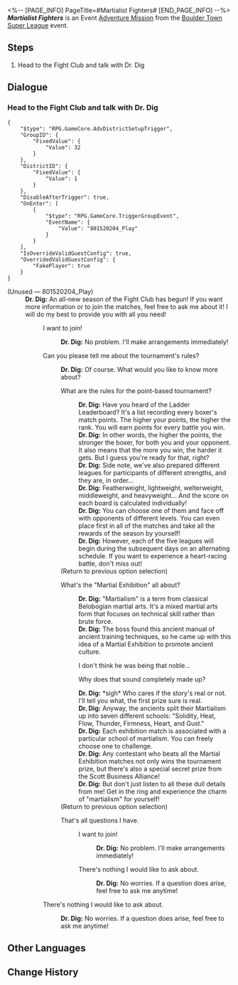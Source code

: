 <%-- [PAGE_INFO]
PageTitle=#Martialist Fighters#
[END_PAGE_INFO] --%>
{{Stub|Dialogue.}}
{{Mission Infobox
|id            = 8015202
|title         = 
|image         = <!--Mission Martialist Fighters.png-->
|type          = Adventure
|event_name    = Boulder Town Super League
|chapter       = 
|requirements  = 
* [[Adventure Mission]] ''[[Gladiator]]'' completed
* [[Trailblaze Mission]] ''[[Silent Galaxy]]'' completed
|summary       = <!--official mission summary from Fate's Atlas-->
|characters    = Dr. Dig; Trailblazer
|startLocation = [[Jarilo-VI]] - [[Fight Club]]
|world         = Jarilo-VI
|area          = Fight Club
|prev          = Gladiator
|next          = 
|rewards       = Credit*5,000
}}
'''''Martialist Fighters''''' is an Event [[Adventure Mission]] from the [[Boulder Town Super League]] event.

==Steps==
# Head to the Fight Club and talk with Dr. Dig

<!--
==Gameplay Notes==

--><!--
==Trial Character==

-->
==Dialogue==
{{Stub Dialogue}}
{{Dialogue End}}

===Head to the Fight Club and talk with Dr. Dig{{subst:void|<!--801520204-->}}===
{{Mission Description|type=adventure|location=Fight Club|update|You receive Dr. Dig's message, which informs you that Boulder Town's Fight Club is now hosting a new tournament. In this adrenaline-pumping and thrilling "martial exhibition," the participants must use various martial arts to defeat opponents. In order to hone your battle skills &mdash; and even more so for the tantalizing rewards &mdash; you decide to participate too.}}
{{Dialogue Start}}
<pre>{
	"$type": "RPG.GameCore.AdvDistrictSetupTrigger",
	"GroupID": {
		"FixedValue": {
			"Value": 32
		}
	},
	"DistrictID": {
		"FixedValue": {
			"Value": 1
		}
	},
	"DisableAfterTrigger": true,
	"OnEnter": [
		{
			"$type": "RPG.GameCore.TriggerGroupEvent",
			"EventName": {
				"Value": "801520204_Play"
			}
		}
	],
	"IsOverrideValidGuestConfig": true,
	"OverridedValidGuestConfig": {
		"FakePlayer": true
	}
}</pre>
;(Unused &mdash; 801520204_Play)
:'''Dr. Dig:''' An all-new season of the Fight Club has begun! If you want more information or to join the matches, feel free to ask me about it! I will do my best to provide you with all you need!
::{{DIcon|Travel Log}} I want to join!
:::'''Dr. Dig:''' No problem. I'll make arrangements immediately!
::{{DIcon}} Can you please tell me about the tournament's rules?
:::'''Dr. Dig:''' Of course. What would you like to know more about?
:::{{DIcon|Talk}} What are the rules for the point-based tournament?
::::'''Dr. Dig:''' Have you heard of the Ladder Leaderboard? It's a list recording every boxer's match points. The higher your points, the higher the rank. You will earn points for every battle you win.
::::'''Dr. Dig:''' In other words, the higher the points, the stronger the boxer, for both you and your opponent. It also means that the more you win, the harder it gets. But I guess you're ready for that, right?
::::'''Dr. Dig:''' Side note, we've also prepared different leagues for participants of different strengths, and they are, in order...
::::'''Dr. Dig:''' Featherweight, lightweight, welterweight, middleweight, and heavyweight... And the score on each board is calculated individually!
::::'''Dr. Dig:''' You can choose one of them and face off with opponents of different levels. You can even place first in all of the matches and take all the rewards of the season by yourself!
::::'''Dr. Dig:''' However, each of the five leagues will begin during the subsequent days on an alternating schedule. If you want to experience a heart-racing battle, don't miss out!
:::;(Return to previous option selection)
:::{{DIcon|Talk}} What's the "Martial Exhibition" all about?
::::'''Dr. Dig:''' "Martialism" is a term from classical Belobogian martial arts. It's a mixed martial arts form that focuses on technical skill rather than brute force.
::::'''Dr. Dig:''' The boss found this ancient manual of ancient training techniques, so he came up with this idea of a Martial Exhibition to promote ancient culture.
::::{{DIcon|Arrow}} I don't think he was being that noble...
::::{{DIcon|Arrow}} Why does that sound completely made up?
::::'''Dr. Dig:''' *sigh* Who cares if the story's real or not. I'll tell you what, the first prize sure is real.
::::'''Dr. Dig:''' Anyway, the ancients split their Martialism up into seven different schools: "Solidity, Heat, Flow, Thunder, Firmness, Heart, and Gust."
::::'''Dr. Dig:''' Each exhibition match is associated with a particular school of martialism. You can freely choose one to challenge.
::::'''Dr. Dig:''' Any contestant who beats all the Martial Exhibition matches not only wins the tournament prize, but there's also a special secret prize from the Scott Business Alliance!
::::'''Dr. Dig:''' But don't just listen to all these dull details from me! Get in the ring and experience the charm of "martialism" for yourself!
:::;(Return to previous option selection)
:::{{DIcon|Return}} That's all questions I have.
::::{{DIcon|Travel Log}} I want to join!
:::::'''Dr. Dig:''' No problem. I'll make arrangements immediately!
::::{{DIcon|Exit}} There's nothing I would like to ask about.
:::::'''Dr. Dig:''' No worries. If a question does arise, feel free to ask me anytime!
::{{DIcon|Exit}} There's nothing I would like to ask about.
:::'''Dr. Dig:''' No worries. If a question does arise, feel free to ask me anytime!
{{Dialogue End}}

==Other Languages==
{{Other Languages
|en   = Martialist Fighters
|zhs  = 斗技者
|zht  = 鬥技者
|ja   = 闘技者
|ko   = 격투가
|es   = Destreza marcial
|fr   = Artistes martiaux
|ru   = Боевые таланты
|th   = ผู้พิชิต
|vi   = Võ Sĩ Thi Đấu
|de   = Kampfkünstler
|id   = Petarung
|pt   = Lutadores Talentosos
}}

==Change History==
{{Change History|1.5}}
